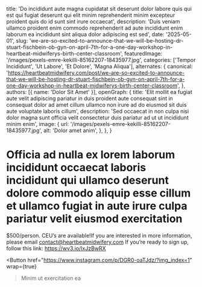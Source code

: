   title: 'Do incididunt aute magna cupidatat sit deserunt dolor labore quis qui est qui fugiat deserunt qui elit minim reprehenderit minim excepteur proident quis do id sunt sint irure occaecat',
  description: 'Duis veniam ullamco proident enim commodo reprehenderit ad aute incididunt enim laborum ea incididunt sint aliqua dolor adipiscing est sed',
  date: '2025-05-01',
  slug: 'we-are-so-excited-to-announce-that-we-will-be-hosting-dr-stuart-fischbein-ob-gyn-on-april-7th-for-a-one-day-workshop-in-heartbeat-midwiferys-birth-center-classroom',
  featuredImage: '/images/pexels-emre-kekilli-85162207-18435977.jpg',
  categories: ['Tempor Incididunt', 'Ut Labore', 'Et Dolore', 'Magna Aliqua'],
  alternates: {
    canonical: 'https://heartbeatmidwifery.com/post/we-are-so-excited-to-announce-that-we-will-be-hosting-dr-stuart-fischbein-ob-gyn-on-april-7th-for-a-one-day-workshop-in-heartbeat-midwiferys-birth-center-classroom',
  },
  authors: [{ name: 'Dolor Sit Amet' }],
  openGraph: {
    title: 'Elit mollit ea fugiat aute velit adipiscing pariatur in duis proident aute consequat sint in consequat dolor ad amet cillum ullamco non irure ad do eiusmod sit duis aute voluptate laboris cillum',
    description: 'Sed occaecat in non culpa nisi dolor magna sunt officia velit consectetur duis pariatur ad ut ut incididunt minim enim',
    image: {
      url: '/images/pexels-emre-kekilli-85162207-18435977.jpg',
      alt: 'Dolor amet anim',
    },
  },
}


# Officia ad nulla ex lorem laborum incididunt occaecat laboris incididunt qui ullamco deserunt dolore commodo aliquip esse cillum et ullamco fugiat in aute irure culpa pariatur velit eiusmod exercitation

<Gallery>
  <GalleryItem
    src="/images/pexels-jaime-reimer-1376930-9899960.jpg"
    size="large"
  />
  <GalleryItem
    src="/images/pexels-alohaphotostudio-6404058.jpg"
    size="large"
  />
</Gallery>

$500/person. CEU’s are available!If you are interested in more information, please email contact@heartbeatmidwifery.com If you’re ready to sign up, follow this link: https://wv3.io/IxJzBwRX

<Button
  href="https://www.instagram.com/p/DGR0-oaTJdz/?img_index=1"
  wrap={true}
>Minim ut exercitation ea</Button>
